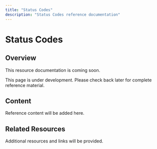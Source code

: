 ```yaml
---
title: "Status Codes"
description: "Status Codes reference documentation"
---
```


# Status Codes

## Overview

This resource documentation is coming soon.

<Info>
This page is under development. Please check back later for complete reference material.
</Info>

## Content

Reference content will be added here.

## Related Resources

Additional resources and links will be provided.

